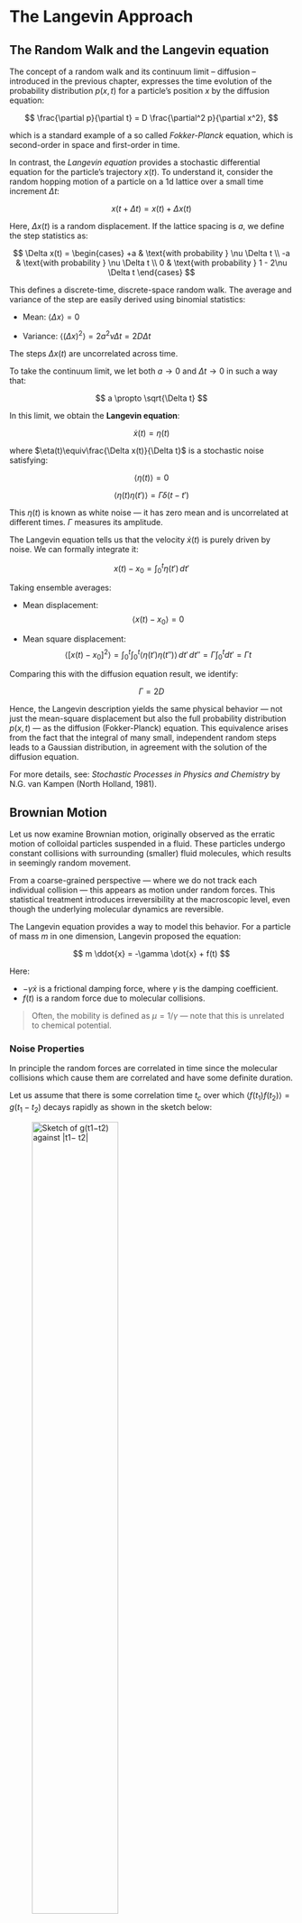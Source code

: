 # The Langevin Approach

## The Random Walk and the Langevin equation

The concept of a random walk and its continuum limit -- diffusion -- introduced in the previous chapter, expresses the time evolution of the probability distribution $p(x, t)$ for a particle's position $x$ by the diffusion equation:

$$
\frac{\partial p}{\partial t} = D \frac{\partial^2 p}{\partial x^2},
$$

which is a standard example of a so called *Fokker-Planck* equation, which is second-order in space and first-order in time.

In contrast, the *Langevin equation* provides a stochastic differential equation for the particle’s trajectory $x(t)$. 
To understand it, consider the random hopping motion of a particle on a 1d lattice over a small time increment $\Delta t$:

$$
x(t + \Delta t) = x(t) + \Delta x(t)
$$

Here, $\Delta x(t)$ is a random displacement. If the lattice spacing is $a$, we define the step statistics as:

$$
\Delta x(t) = 
\begin{cases}
+a & \text{with probability } \nu \Delta t \\
-a & \text{with probability } \nu \Delta t \\
0 & \text{with probability } 1 - 2\nu \Delta t
\end{cases}
$$

This defines a discrete-time, discrete-space random walk. The average and variance of the step are easily derived using binomial statistics:

* Mean: $\langle \Delta x \rangle = 0$

* Variance: $\langle (\Delta x)^2 \rangle = 2 a^2 \nu \Delta t = 2D \Delta t$

The steps $\Delta x(t)$ are uncorrelated across time.

To take the continuum limit, we let both $a \to 0$ and $\Delta t \to 0$ in such a way that:

$$
a \propto \sqrt{\Delta t}
$$

In this limit, we obtain the **Langevin equation**:

$$
\dot{x}(t) = \eta(t)
$$

where $\eta(t)\equiv\frac{\Delta x(t)}{\Delta t}$ is a stochastic noise satisfying:

$$
\langle \eta(t) \rangle = 0
$$

$$
\langle \eta(t) \eta(t') \rangle = \Gamma \delta(t - t')
$$

This $\eta(t)$ is known as white noise — it has zero mean and is uncorrelated at different times. $\Gamma$ measures its amplitude.

The Langevin equation tells us that the velocity $\dot{x}(t)$ is purely driven by noise. We can formally integrate it:

$$
x(t) - x_0 = \int_0^t \eta(t')\, dt'
$$

Taking ensemble averages:

* Mean displacement:
  $$
  \langle x(t) - x_0 \rangle = 0
  $$

* Mean square displacement:
  $$
  \langle [x(t) - x_0]^2 \rangle = \int_0^t \int_0^t \langle \eta(t') \eta(t'') \rangle\, dt'\, dt'' = \Gamma \int_0^t dt' = \Gamma t
  $$

Comparing this with the diffusion equation result, we identify:

$$
\Gamma = 2D
$$

Hence, the Langevin description yields the same physical behavior — not just the mean-square displacement but also the full probability distribution $p(x, t)$ — as the diffusion (Fokker-Planck) equation. This equivalence arises from the fact that the integral of many small, independent random steps leads to a Gaussian distribution, in agreement with the solution of the diffusion equation.

For more details, see: *Stochastic Processes in Physics and Chemistry* by N.G. van Kampen (North Holland, 1981).

## Brownian Motion

Let us now examine Brownian motion, originally observed as the erratic motion of colloidal particles suspended in a fluid. These particles undergo constant collisions with surrounding (smaller) fluid molecules, which results in seemingly random movement.

From a coarse-grained perspective — where we do not track each individual collision — this appears as motion under random forces. This statistical treatment introduces irreversibility at the macroscopic level, even though the underlying molecular dynamics are reversible.

The Langevin equation provides a way to model this behavior. For a particle of mass $m$ in one dimension, Langevin proposed the equation:

$$
m \ddot{x} = -\gamma \dot{x} + f(t)
$$

Here:

* $-\gamma \dot{x}$ is a frictional damping force, where $\gamma$ is the damping coefficient.
* $f(t)$ is a random force due to molecular collisions.

> Often, the mobility is defined as $\mu = 1/\gamma$ — note that this is unrelated to chemical potential.


### Noise Properties

In principle the random forces are correlated in time since the molecular collisions which cause them are correlated and have some definite duration. 


Let us assume that there is some correlation time $t_c$ over which $\langle f(t_1) f(t_2) \rangle = g(t_1 - t_2)$ decays rapidly as shown in the sketch below:

![Sketch of $g(t1−t2)$ against $|t1− t2|$](Figs/autocorrelate.png){#fig-autocorrelate
width=60%} 

Then as long as we consider timescales $\gg t_c$ we can safely replace $g(t_1 - t_2)$ by a delta function. Thus we can make the approximation of white noise

$$
\langle f(t) \rangle = 0
$$

$$
\langle f(t_1) f(t_2) \rangle = \Gamma \delta(t_1 - t_2)
$$



### Solving the Langevin Equation (velocity)

Let’s set $m = 1$ for simplicity and solve the equation:

$$
\dot{v} + \gamma v = f(t)
$$

We apply an integrating factor:

$$
\frac{d}{dt} \left[ v e^{\gamma t} \right] = e^{\gamma t} f(t)
$$

Integrating both sides:

$$
v(t) = v_0 e^{-\gamma t} + \int_0^t e^{-\gamma (t - t')} f(t')\, dt'
$$

Taking the average:

$$
\langle v(t) \rangle = v_0 e^{-\gamma t}
$$

Thus:

* At short times: ($\gamma t \ll 1$): $\langle v \rangle \approx v_0$ ie. friction is negligible.
* At long times: ($\gamma t \gg 1$): $\langle v \rangle \to 0$ ie. the system loses memory of the initial velocity.


### Mean-square velocity

We now compute (do it as an exercise):

$$
\langle v(t)^2 \rangle = v_0^2 e^{-2\gamma t} + \Gamma \int_0^t e^{-2\gamma (t - t')} dt' = v_0^2 e^{-2\gamma t} + \frac{\Gamma}{2\gamma} \left(1 - e^{-2\gamma t} \right)
$$

::: {.callout-caution collapse="true"}
## Solution

$$
\begin{aligned}
&\text{From the solution for }v(t)\text{ (with }m=1\text{):}\quad
v(t)=v_0 e^{-\gamma t}+\int_0^t e^{-\gamma (t-t')}f(t')\,dt'.\\[6pt]
&\Rightarrow\;
v(t)^2
= v_0^2 e^{-2\gamma t}
+ 2 v_0 e^{-\gamma t}\int_0^t e^{-\gamma (t-t')} f(t')\,dt'
+ \int_0^t\!\!\int_0^t e^{-\gamma(2t-t'-t'')} f(t')f(t'')\,dt'\,dt''.
\end{aligned}
$$

$$
\begin{aligned}
\langle v(t)^2\rangle
&= v_0^2 e^{-2\gamma t}
+ 2 v_0 e^{-\gamma t}\int_0^t e^{-\gamma (t-t')} \underbrace{\langle f(t')\rangle}_{=\,0}\,dt'\\
&\quad + \int_0^t\!\!\int_0^t e^{-\gamma(2t-t'-t'')}
\underbrace{\langle f(t')f(t'')\rangle}_{=\,\Gamma\,\delta(t'-t'')}\,dt'\,dt''\\[6pt]
&= v_0^2 e^{-2\gamma t}
+ \Gamma \int_0^t e^{-2\gamma (t-t')}\,dt'\\[6pt]
&= v_0^2 e^{-2\gamma t}
+ \Gamma\left[\,-\frac{1}{2\gamma}e^{-2\gamma (t-t')}\,\right]_{t'=0}^{t'=t}\\[6pt]
&= v_0^2 e^{-2\gamma t} + \frac{\Gamma}{2\gamma}\bigl(1-e^{-2\gamma t}\bigr).
\end{aligned}
$$

$$
\boxed{\;\langle v(t)^2\rangle
= v_0^2 e^{-2\gamma t} + \dfrac{\Gamma}{2\gamma}\left(1-e^{-2\gamma t}\right)\;}
$$

:::

Implying that at

* Short times: $\langle v^2 \rangle \approx v_0^2$
* Long times: $\langle v^2 \rangle \to \Gamma / (2\gamma)$

At equilibrium, the equipartition theorem gives:

$$
\frac{1}{2} m \langle v^2 \rangle = \frac{1}{2} k_B T
$$

Using this to identify $\Gamma$:

$$
\Gamma = 2 \gamma k_B T
$$

This important result relates the noise strength to the damping and temperature — they have the same microscopic origin (molecular collisions).


### Mean-square displacement

We now integrate $v(t)$ again to get position $x(t)$ (with $m = 1$):

Using the result above and substituting $\Gamma = 2\gamma k_B T$, we find:

$$
\langle [x(t) - x_0]^2 \rangle = \frac{(v_0^2 - k_B T)}{\gamma^2} (1 - e^{-\gamma t})^2 + \frac{2 k_B T}{\gamma} \left[ t - \frac{1 - e^{-\gamma t}}{\gamma} \right]
$$

Limiting behaviours:

* Short times: ($\gamma t \ll 1$):

  $$
  \langle [x(t) - x_0]^2 \rangle \approx v_0^2 t^2
  $$

  (correspinding to *ballistic* motion)

* Long time ($\gamma t \gg 1$): 

  $$
  \langle [x(t) - x_0]^2 \rangle \approx \frac{2 k_B T}{\gamma} t
  $$

  (corresponding to *diffusive motion*)

<!-- 
![Schematic plot of the crossover from ballistic to diffusive motion for a colloid in a fluid.](Figs/brownian_crossover.png){#fig-browniancross
width=60%}  -->


The effective diffusion constant is:

$$
D = \frac{k_B T}{\gamma}
$$

This is the **Einstein relation**, connecting the rate of diffusion to temperature and damping.
 It is useful as it allows an explicit expression for the diffusion
constant if one knows $\gamma$. A famous example is a sphere: the equation for fluid flow past a moving
sphere may be solved and yields  $\gamma=6\pi\eta a$ where $a$ is the radius of the sphere and here $\eta$ is
the fluid viscosity. This gives

$$
D=\frac{6\pi\eta a}{kT}
$$
which is the **Stokes-Einstein** formula for the diffusion constant of a colloidal particle.


### External Forces and Mobility

Now consider a charged particle with charge $q$ under an external electric field $E$. The Langevin equation becomes:

$$
m \dot{v} = -\gamma v + qE
$$

At long times, the particle reaches a steady drift velocity:

$$
\langle v \rangle = \frac{qE}{\gamma} = \frac{qED}{k_B T}
$$

Defining the mobility $\mu$ by $\langle v \rangle = \mu qE$, we get the **Nernst-Einstein relation**:

$$
\mu = \frac{D}{k_B T}
$$

This relation connects the response of a system to an external perturbation (mobility) with its internal fluctuations (diffusivity).


### Molecular Dynamics simulation of Brownian motion for a colloid particle in a liquid suspension

{{< video Movies/brownian_colloid.mp4 >}}


```python
#| echo: true
#| eval: false
#| code-fold: true
#| code-summary: "Show python code"
import numpy as np
import matplotlib.pyplot as plt
import matplotlib.animation as animation
from numba import njit

# Parameters
n_fluid = 300
box_size = 20.0
n_steps = 10000
sigma_f = 1.0
sigma_c = 10.0
epsilon = 0.05
mass_f = 1.0
mass_c = 2.0
dt = 1e-5
dt_e = 1e-5

# Echo the parameter values
print("Simulation Parameters:")
print(f"n_fluid = {n_fluid}")
print(f"box_size = {box_size}")
print(f"n_steps = {n_steps}")
print(f"sigma_f = {sigma_f}")
print(f"sigma_c = {sigma_c}")
print(f"epsilon = {epsilon}")
print(f"mass_f = {mass_f}")
print(f"mass_c = {mass_c}")
print(f"dt = {dt}")
 
 # Derived quantities

sigma_f6 = sigma_f ** 6
sigma_f12 = sigma_f **12
sigma_cf = 0.5 * (sigma_f + sigma_c)
sigma_cf6 = sigma_cf ** 6
sigma_cf12 = sigma_cf ** 12

np.random.seed(42)

# Safe initialization to avoid overlaps with colloid and other fluid particles
def initialize_fluid_positions(n_fluid, box_size, sigma_f, sigma_c, colloid_pos, min_dist_factor=0.85):
    min_dist_ff = min_dist_factor * sigma_f
    min_dist_cf = min_dist_factor * 0.5 * (sigma_f + sigma_c)
    positions = []
    max_attempts = 20000

    for _ in range(n_fluid):
        for attempt in range(max_attempts):
            trial = np.random.rand(2) * box_size
            too_close = False

            # Check distance to colloid center
            if np.linalg.norm(trial - colloid_pos[0]) < min_dist_cf:
                too_close = True

            # Check distances to already placed fluid particles
            for existing in positions:
                if np.linalg.norm(trial - existing) < min_dist_ff:
                    too_close = True
                    break

            if not too_close:
                positions.append(trial)
                break
        else:
            raise RuntimeError("Failed to place a fluid particle without overlap after many attempts.")
    
    return np.array(positions)

colloid_pos = np.array([[box_size / 2, box_size / 2]])
fluid_pos = initialize_fluid_positions(n_fluid, box_size, sigma_f, sigma_c, colloid_pos)
fluid_vel = (np.random.rand(n_fluid, 2) - 0.5)
colloid_vel = np.zeros((1, 2))

@njit
def compute_forces_numba(fluid_pos, colloid_pos, sigma_cf6, sigma_cf12, sigma_f6, sigma_f12, epsilon, box_size, n_fluid):
    forces_f = np.zeros_like(fluid_pos)
    force_c = np.zeros_like(colloid_pos)

    for i in range(n_fluid):
        # Fluid-colloid interaction
        rij = fluid_pos[i] - colloid_pos[0]
        rij -= box_size * np.round(rij / box_size)
        dist2 = np.dot(rij, rij)
        if dist2 < (2.5 ** 2) * ((sigma_cf6 ** (1/6)) ** 2) and dist2 > 1e-10:
            r2 = dist2
            r6 = r2 ** 3
            r12 = r6 ** 2
            fmag = 48 * epsilon * ((sigma_cf12 / r12) - 0.5 * (sigma_cf6 / r6)) / r2
            fvec = fmag * rij
            forces_f[i] += fvec
            force_c[0] -= fvec

        for j in range(i + 1, n_fluid):
            rij = fluid_pos[i] - fluid_pos[j]
            rij -= box_size * np.round(rij / box_size)
            dist2 = np.dot(rij, rij)
            if dist2 < (2.5 ** 2) * ((sigma_f6 ** (1/6)) ** 2) and dist2 > 1e-10:
                r2 = dist2
                r6 = r2 ** 3
                r12 = r6 ** 2
                fmag = 48 * epsilon * ((sigma_f12 / r12) - 0.5 * (sigma_f6 / r6)) / r2
                fvec = fmag * rij
                forces_f[i] += fvec
                forces_f[j] -= fvec

    return forces_f, force_c

    fluid_history = []
colloid_history = []
forces_f, force_c = compute_forces_numba(fluid_pos, colloid_pos, sigma_cf6, sigma_cf12, sigma_f6, sigma_f12, epsilon, box_size, n_fluid)

n_equilibration = 2000  # Number of steps to equilibrate before tracking

# Equilibration phase (no history recorded)

for step in range(n_equilibration):
    fluid_pos += fluid_vel * dt_e + 0.5 * forces_f / mass_f * dt**2
    colloid_pos += colloid_vel * dt_e + 0.5 * force_c / mass_c * dt**2
    fluid_pos %= box_size
    colloid_pos %= box_size
    new_forces_f, new_force_c = compute_forces_numba(fluid_pos, colloid_pos, sigma_cf6, sigma_cf12, sigma_f6, sigma_f12, epsilon, box_size, n_fluid)
    fluid_vel += 0.5 * (forces_f + new_forces_f) / mass_f * dt_e
    colloid_vel += 0.5 * (force_c + new_force_c) / mass_c * dt_e
    forces_f = new_forces_f
    force_c = new_force_c
    # if step < 10:  # Log only the first few steps
    #     force_mag = np.linalg.norm(force_c[0])
    #     print(f"Step {step:3d} | Colloid Pos: {colloid_pos[0]} | Vel: {colloid_vel[0]} | |F|: {force_mag:.4e}")

# Production phase (history recorded)

for step in range(n_steps):
    fluid_pos += fluid_vel * dt + 0.5 * forces_f / mass_f * dt**2
    colloid_pos += colloid_vel * dt + 0.5 * force_c / mass_c * dt**2
    fluid_pos %= box_size
    colloid_pos %= box_size
    new_forces_f, new_force_c = compute_forces_numba(fluid_pos, colloid_pos, sigma_cf6, sigma_cf12, sigma_f6, sigma_f12, epsilon, box_size, n_fluid)
    fluid_vel += 0.5 * (forces_f + new_forces_f) / mass_f * dt
    colloid_vel += 0.5 * (force_c + new_force_c) / mass_c * dt
    forces_f = new_forces_f
    force_c = new_force_c
    if step % 10 == 0:
        fluid_history.append(fluid_pos.copy())
        colloid_history.append(colloid_pos.copy())

fig, ax = plt.subplots()
# Calculate figure and plot scale parameters
fig_width_inch = fig.get_size_inches()[0]
dpi = fig.dpi
axis_length_pt = fig_width_inch * dpi
marker_scale = 0.1  # Scale factor for visibility
fluid_marker_size = (marker_scale * axis_length_pt / box_size) ** 2
colloid_marker_size = 0.7*(marker_scale * sigma_c / sigma_f * axis_length_pt / box_size) ** 2
fluid_scatter = ax.scatter([], [], s=fluid_marker_size, c='blue')
colloid_scatter = ax.scatter([], [], s=colloid_marker_size, c='red')
trajectory, = ax.plot([], [], 'r--', linewidth=1, alpha=0.5)
ax.set_xlim(0, box_size)
ax.set_ylim(0, box_size)
ax.set_xticks([])
ax.set_yticks([])
ax.set_xticklabels([])
ax.set_yticklabels([])
ax.set_aspect('equal')
colloid_traj = []

def init():
    empty_offsets = np.empty((0, 2))
    fluid_scatter.set_offsets(empty_offsets)
    colloid_scatter.set_offsets(empty_offsets)
    trajectory.set_data([], [])
    return fluid_scatter, colloid_scatter, trajectory

def update(frame):
    fluid_scatter.set_offsets(fluid_history[frame])
    colloid_scatter.set_offsets(colloid_history[frame])
    colloid_traj.append(colloid_history[frame][0])
    traj_array = np.array(colloid_traj)
    trajectory.set_data(traj_array[:, 0], traj_array[:, 1])
    return fluid_scatter, colloid_scatter, trajectory

ani = animation.FuncAnimation(fig, update, frames=len(fluid_history), init_func=init, blit=True, interval=20)
ani.save("brownian_colloid.mp4", writer="ffmpeg", fps=30)
print("Simulation complete. Video saved as 'brownian_colloid.mp4'.")


```

More about the scientists mentioned in this chapter:

[Paul Langevin](https://en.wikipedia.org/wiki/Paul_Langevin)

[Robert Brown](https://en.wikipedia.org/wiki/Robert_Brown_(botanist,_born_1773))

[Albert Einstein](https://en.wikipedia.org/wiki/Albert_Einstein)

[Walther Nernst](https://en.wikipedia.org/wiki/Walther_Nernst)

[George Stokes](https://en.wikipedia.org/wiki/Sir_George_Stokes,_1st_Baronet)